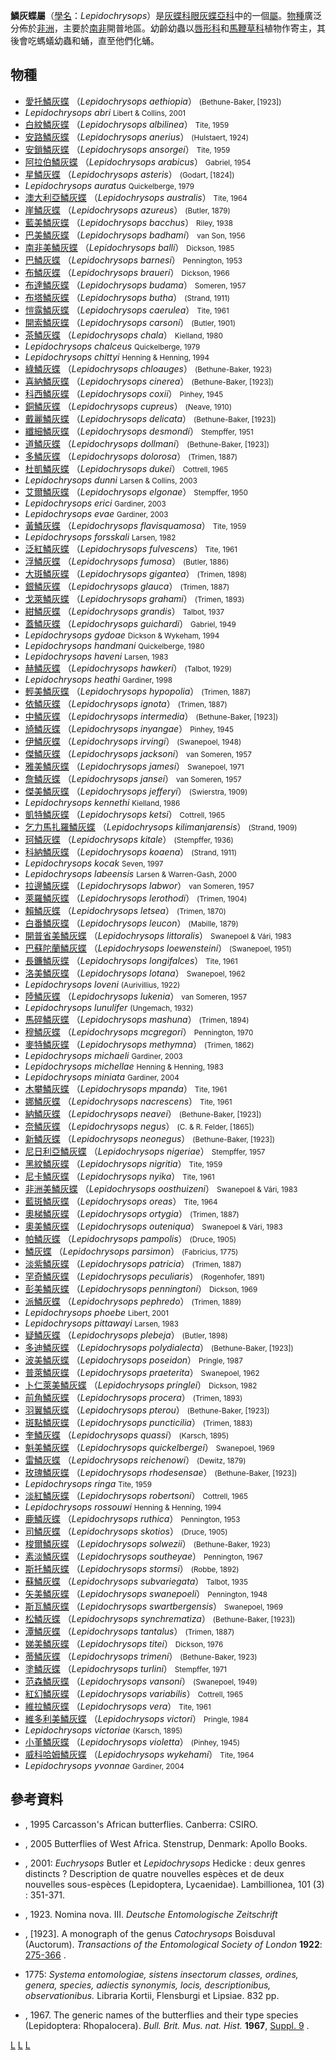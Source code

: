 {{NoteTA
|G1=Butterfly
}}
{{Automatic taxobox
| taxon = Lepidochrysops
| authority = Hedicke, 1923
| image = Lepidochrysops negus.JPG
| image_caption = 奈鱗灰蝶
| type_species = [[鱗灰蝶|鱗灰蝶]]<br />''Papilio parsimon''
| type_species_authority = Fabricius, 1775
| subdivision_ranks = [[物種|物種]]
| subdivision = 有138種，詳見正文。
}}

'''鱗灰蝶屬'''（[[學名|學名]]：''Lepidochrysops''）是[[灰蝶科|灰蝶科]][[眼灰蝶亞科|眼灰蝶亞科]]中的一個[[屬|屬]]。[[物種|物種]]廣泛分佈於[[非洲|非洲]]，主要於[[南非|南非]]開普地區。幼齡幼蟲以[[唇形科|唇形科]]和[[馬鞭草科|馬鞭草科]]植物作寄主，其後會吃螞蟻幼蟲和蛹，直至他們化蛹。

== 物種 ==
* [[愛托鱗灰蝶|愛托鱗灰蝶]] （''Lepidochrysops aethiopia''） <small>(Bethune-Baker, [1923])</small>
* ''Lepidochrysops abri'' <small>Libert & Collins, 2001</small>
* [[白紋鱗灰蝶|白紋鱗灰蝶]] （''Lepidochrysops albilinea''） <small>Tite, 1959</small>
* [[安路鱗灰蝶|安路鱗灰蝶]] （''Lepidochrysops anerius''） <small>(Hulstaert, 1924)</small>
* [[安鎖鱗灰蝶|安鎖鱗灰蝶]] （''Lepidochrysops ansorgei''） <small>Tite, 1959</small>
* [[阿拉伯鱗灰蝶|阿拉伯鱗灰蝶]] （''Lepidochrysops arabicus''） <small>Gabriel, 1954</small>
* [[星鱗灰蝶|星鱗灰蝶]] （''Lepidochrysops asteris''） <small>(Godart, [1824])</small>
* ''Lepidochrysops auratus'' <small>Quickelberge, 1979</small>
* [[澳大利亞鱗灰蝶|澳大利亞鱗灰蝶]] （''Lepidochrysops australis''） <small>Tite, 1964</small>
* [[崖鱗灰蝶|崖鱗灰蝶]] （''Lepidochrysops azureus''） <small>(Butler, 1879)</small>
* [[藍美鱗灰蝶|藍美鱗灰蝶]] （''Lepidochrysops bacchus''） <small>Riley, 1938</small>
* [[巴美鱗灰蝶|巴美鱗灰蝶]] （''Lepidochrysops badhami''） <small>van Son, 1956</small>
* [[南非美鱗灰蝶|南非美鱗灰蝶]] （''Lepidochrysops balli''） <small>Dickson, 1985</small>
* [[巴鱗灰蝶|巴鱗灰蝶]] （''Lepidochrysops barnesi''） <small>Pennington, 1953</small>
* [[布鱗灰蝶|布鱗灰蝶]] （''Lepidochrysops braueri''） <small>Dickson, 1966</small>
* [[布達鱗灰蝶|布達鱗灰蝶]] （''Lepidochrysops budama''） <small>Someren, 1957</small>
* [[布塔鱗灰蝶|布塔鱗灰蝶]] （''Lepidochrysops butha''） <small>(Strand, 1911)</small>
* [[愷露鱗灰蝶|愷露鱗灰蝶]] （''Lepidochrysops caerulea''） <small>Tite, 1961</small>
* [[開索鱗灰蝶|開索鱗灰蝶]] （''Lepidochrysops carsoni''） <small>(Butler, 1901)</small>
* [[茶鱗灰蝶|茶鱗灰蝶]] （''Lepidochrysops chala''） <small>Kielland, 1980</small>
* ''Lepidochrysops chalceus'' <small>Quickelberge, 1979</small>
* ''Lepidochrysops chittyi'' <small>Henning & Henning, 1994</small>
* [[綠鱗灰蝶|綠鱗灰蝶]] （''Lepidochrysops chloauges''） <small>(Bethune-Baker, 1923)</small>
* [[喜納鱗灰蝶|喜納鱗灰蝶]] （''Lepidochrysops cinerea''） <small>(Bethune-Baker, [1923])</small>
* [[科西鱗灰蝶|科西鱗灰蝶]] （''Lepidochrysops coxii''） <small>Pinhey, 1945</small>
* [[銅鱗灰蝶|銅鱗灰蝶]] （''Lepidochrysops cupreus''） <small>(Neave, 1910)</small>
* [[戴麗鱗灰蝶|戴麗鱗灰蝶]] （''Lepidochrysops delicata''） <small>(Bethune-Baker, [1923])</small>
* [[纖細鱗灰蝶|纖細鱗灰蝶]] （''Lepidochrysops desmondi''） <small>Stempffer, 1951</small>
* [[道鱗灰蝶|道鱗灰蝶]] （''Lepidochrysops dollmani''） <small>(Bethune-Baker, [1923])</small>
* [[多鱗灰蝶|多鱗灰蝶]] （''Lepidochrysops dolorosa''） <small>(Trimen, 1887)</small>
* [[杜凱鱗灰蝶|杜凱鱗灰蝶]] （''Lepidochrysops dukei''） <small>Cottrell, 1965</small>
* ''Lepidochrysops dunni'' <small>Larsen & Collins, 2003</small>
* [[艾爾鱗灰蝶|艾爾鱗灰蝶]] （''Lepidochrysops elgonae''） <small>Stempffer, 1950</small>
* ''Lepidochrysops erici'' <small>Gardiner, 2003</small>
* ''Lepidochrysops evae'' <small>Gardiner, 2003</small>
* [[黃鱗灰蝶|黃鱗灰蝶]] （''Lepidochrysops flavisquamosa''） <small>Tite, 1959</small>
* ''Lepidochrysops forsskali'' <small>Larsen, 1982</small>
* [[泛紅鱗灰蝶|泛紅鱗灰蝶]] （''Lepidochrysops fulvescens''） <small>Tite, 1961</small>
* [[浮鱗灰蝶|浮鱗灰蝶]] （''Lepidochrysops fumosa''） <small>(Butler, 1886)</small>
* [[大斑鱗灰蝶|大斑鱗灰蝶]] （''Lepidochrysops gigantea''） <small>(Trimen, 1898)</small>
* [[銀鱗灰蝶|銀鱗灰蝶]] （''Lepidochrysops glauca''） <small>(Trimen, 1887)</small>
* [[戈萊鱗灰蝶|戈萊鱗灰蝶]] （''Lepidochrysops grahami''） <small>(Trimen, 1893)</small>
* [[紺鱗灰蝶|紺鱗灰蝶]] （''Lepidochrysops grandis''） <small>Talbot, 1937</small>
* [[蓋鱗灰蝶|蓋鱗灰蝶]] （''Lepidochrysops guichardi''） <small>Gabriel, 1949</small>
* ''Lepidochrysops gydoae'' <small>Dickson & Wykeham, 1994</small>
* ''Lepidochrysops handmani'' <small>Quickelberge, 1980</small>
* ''Lepidochrysops haveni'' <small>Larsen, 1983</small>
* [[赫鱗灰蝶|赫鱗灰蝶]] （''Lepidochrysops hawkeri''） <small>(Talbot, 1929)</small>
* ''Lepidochrysops heathi'' <small>Gardiner, 1998</small>
* [[輕美鱗灰蝶|輕美鱗灰蝶]] （''Lepidochrysops hypopolia''） <small>(Trimen, 1887)</small>
* [[依鱗灰蝶|依鱗灰蝶]] （''Lepidochrysops ignota''） <small>(Trimen, 1887)</small>
* [[中鱗灰蝶|中鱗灰蝶]] （''Lepidochrysops intermedia''） <small>(Bethune-Baker, [1923])</small>
* [[旑鱗灰蝶|旑鱗灰蝶]] （''Lepidochrysops inyangae''） <small>Pinhey, 1945</small>
* [[伊鱗灰蝶|伊鱗灰蝶]] （''Lepidochrysops irvingi''） <small>(Swanepoel, 1948)</small>
* [[傑鱗灰蝶|傑鱗灰蝶]] （''Lepidochrysops jacksoni''） <small>van Someren, 1957</small>
* [[雅美鱗灰蝶|雅美鱗灰蝶]] （''Lepidochrysops jamesi''） <small>Swanepoel, 1971</small>
* [[詹鱗灰蝶|詹鱗灰蝶]] （''Lepidochrysops jansei''） <small>van Someren, 1957</small>
* [[傑美鱗灰蝶|傑美鱗灰蝶]] （''Lepidochrysops jefferyi''） <small>(Swierstra, 1909)</small>
* ''Lepidochrysops kennethi'' <small>Kielland, 1986</small>
* [[凱特鱗灰蝶|凱特鱗灰蝶]] （''Lepidochrysops ketsi''） <small>Cottrell, 1965</small>
* [[乞力馬扎羅鱗灰蝶|乞力馬扎羅鱗灰蝶]] （''Lepidochrysops kilimanjarensis''） <small>(Strand, 1909)</small>
* [[珂鱗灰蝶|珂鱗灰蝶]] （''Lepidochrysops kitale''） <small>(Stempffer, 1936)</small>
* [[科納鱗灰蝶|科納鱗灰蝶]] （''Lepidochrysops koaena''） <small>(Strand, 1911)</small>
* ''Lepidochrysops kocak'' <small>Seven, 1997</small>
* ''Lepidochrysops labeensis'' <small>Larsen & Warren-Gash, 2000</small>
* [[拉邊鱗灰蝶|拉邊鱗灰蝶]] （''Lepidochrysops labwor''） <small>van Someren, 1957</small>
* [[萊羅鱗灰蝶|萊羅鱗灰蝶]] （''Lepidochrysops lerothodi''） <small>(Trimen, 1904)</small>
* [[賴鱗灰蝶|賴鱗灰蝶]] （''Lepidochrysops letsea''） <small>(Trimen, 1870)</small>
* [[白番鱗灰蝶|白番鱗灰蝶]] （''Lepidochrysops leucon''） <small>(Mabille, 1879)</small>
* [[開普省美鱗灰蝶|開普省美鱗灰蝶]] （''Lepidochrysops littoralis''） <small>Swanepoel & Vári, 1983</small>
* [[巴蘇陀蘭鱗灰蝶|巴蘇陀蘭鱗灰蝶]] （''Lepidochrysops loewensteini''） <small>(Swanepoel, 1951)</small>
* [[長鐮鱗灰蝶|長鐮鱗灰蝶]] （''Lepidochrysops longifalces''） <small>Tite, 1961</small>
* [[洛美鱗灰蝶|洛美鱗灰蝶]] （''Lepidochrysops lotana''） <small>Swanepoel, 1962</small>
* ''Lepidochrysops loveni'' <small>(Aurivillius, 1922)</small>
* [[陸鱗灰蝶|陸鱗灰蝶]] （''Lepidochrysops lukenia''） <small>van Someren, 1957</small>
* ''Lepidochrysops lunulifer'' <small>(Ungemach, 1932)</small>
* [[馬碎鱗灰蝶|馬碎鱗灰蝶]] （''Lepidochrysops mashuna''） <small>(Trimen, 1894)</small>
* [[穆鱗灰蝶|穆鱗灰蝶]] （''Lepidochrysops mcgregori''） <small>Pennington, 1970</small>
* [[麥特鱗灰蝶|麥特鱗灰蝶]] （''Lepidochrysops methymna''） <small>(Trimen, 1862)</small>
* ''Lepidochrysops michaeli'' <small>Gardiner, 2003</small>
* ''Lepidochrysops michellae'' <small>Henning & Henning, 1983</small>
* ''Lepidochrysops miniata'' <small>Gardiner, 2004</small>
* [[木攀鱗灰蝶|木攀鱗灰蝶]] （''Lepidochrysops mpanda''） <small>Tite, 1961</small>
* [[娜鱗灰蝶|娜鱗灰蝶]] （''Lepidochrysops nacrescens''） <small>Tite, 1961</small>
* [[納鱗灰蝶|納鱗灰蝶]] （''Lepidochrysops neavei''） <small>(Bethune-Baker, [1923])</small>
* [[奈鱗灰蝶|奈鱗灰蝶]] （''Lepidochrysops negus''） <small>(C. & R. Felder, [1865])</small>
* [[新鱗灰蝶|新鱗灰蝶]] （''Lepidochrysops neonegus''） <small>(Bethune-Baker, [1923])</small>
* [[尼日利亞鱗灰蝶|尼日利亞鱗灰蝶]] （''Lepidochrysops nigeriae''） <small>Stempffer, 1957</small>
* [[黑紋鱗灰蝶|黑紋鱗灰蝶]] （''Lepidochrysops nigritia''） <small>Tite, 1959</small>
* [[尼卡鱗灰蝶|尼卡鱗灰蝶]] （''Lepidochrysops nyika''） <small>Tite, 1961</small>
* [[非洲美鱗灰蝶|非洲美鱗灰蝶]] （''Lepidochrysops oosthuizeni''） <small>Swanepoel & Vári, 1983</small>
* [[藍斑鱗灰蝶|藍斑鱗灰蝶]] （''Lepidochrysops oreas''） <small>Tite, 1964</small>
* [[奧梯鱗灰蝶|奧梯鱗灰蝶]] （''Lepidochrysops ortygia''） <small>(Trimen, 1887)</small>
* [[奧美鱗灰蝶|奧美鱗灰蝶]] （''Lepidochrysops outeniqua''） <small>Swanepoel & Vári, 1983</small>
* [[帕鱗灰蝶|帕鱗灰蝶]] （''Lepidochrysops pampolis''） <small>(Druce, 1905)</small>
* [[鱗灰蝶|鱗灰蝶]] （''Lepidochrysops parsimon''） <small>(Fabricius, 1775)</small>
* [[淡紫鱗灰蝶|淡紫鱗灰蝶]] （''Lepidochrysops patricia''） <small>(Trimen, 1887)</small>
* [[罕奇鱗灰蝶|罕奇鱗灰蝶]] （''Lepidochrysops peculiaris''） <small>(Rogenhofer, 1891)</small>
* [[彭美鱗灰蝶|彭美鱗灰蝶]] （''Lepidochrysops penningtoni''） <small>Dickson, 1969</small>
* [[派鱗灰蝶|派鱗灰蝶]] （''Lepidochrysops pephredo''） <small>(Trimen, 1889)</small>
* ''Lepidochrysops phoebe'' <small>Libert, 2001</small>
* ''Lepidochrysops pittawayi'' <small>Larsen, 1983</small>
* [[疑鱗灰蝶|疑鱗灰蝶]] （''Lepidochrysops plebeja''） <small>(Butler, 1898)</small>
* [[多迪鱗灰蝶|多迪鱗灰蝶]] （''Lepidochrysops polydialecta''） <small>(Bethune-Baker, [1923])</small>
* [[波美鱗灰蝶|波美鱗灰蝶]] （''Lepidochrysops poseidon''） <small>Pringle, 1987</small>
* [[普萊鱗灰蝶|普萊鱗灰蝶]] （''Lepidochrysops praeterita''） <small>Swanepoel, 1962</small>
* [[卜仁萊美鱗灰蝶|卜仁萊美鱗灰蝶]] （''Lepidochrysops pringlei''） <small>Dickson, 1982</small>
* [[前角鱗灰蝶|前角鱗灰蝶]] （''Lepidochrysops procera''） <small>(Trimen, 1893)</small>
* [[羽翼鱗灰蝶|羽翼鱗灰蝶]] （''Lepidochrysops pterou''） <small>(Bethune-Baker, [1923])</small>
* [[斑點鱗灰蝶|斑點鱗灰蝶]] （''Lepidochrysops puncticilia''） <small>(Trimen, 1883)</small>
* [[奎鱗灰蝶|奎鱗灰蝶]] （''Lepidochrysops quassi''） <small>(Karsch, 1895)</small>
* [[魁美鱗灰蝶|魁美鱗灰蝶]] （''Lepidochrysops quickelbergei''） <small>Swanepoel, 1969</small>
* [[雷鱗灰蝶|雷鱗灰蝶]] （''Lepidochrysops reichenowi''） <small>(Dewitz, 1879)</small>
* [[玫瑰鱗灰蝶|玫瑰鱗灰蝶]] （''Lepidochrysops rhodesensae''） <small>(Bethune-Baker, [1923])</small>
* ''Lepidochrysops ringa'' <small>Tite, 1959</small>
* [[淡紅鱗灰蝶|淡紅鱗灰蝶]] （''Lepidochrysops robertsoni''） <small>Cottrell, 1965</small>
* ''Lepidochrysops rossouwi'' <small>Henning & Henning, 1994</small>
* [[鹿鱗灰蝶|鹿鱗灰蝶]] （''Lepidochrysops ruthica''） <small>Pennington, 1953</small>
* [[司鱗灰蝶|司鱗灰蝶]] （''Lepidochrysops skotios''） <small>(Druce, 1905)</small>
* [[梭爾鱗灰蝶|梭爾鱗灰蝶]] （''Lepidochrysops solwezii''） <small>(Bethune-Baker, 1923)</small>
* [[素淡鱗灰蝶|素淡鱗灰蝶]] （''Lepidochrysops southeyae''） <small>Pennington, 1967</small>
* [[斯托鱗灰蝶|斯托鱗灰蝶]] （''Lepidochrysops stormsi''） <small>(Robbe, 1892)</small>
* [[蘇鱗灰蝶|蘇鱗灰蝶]] （''Lepidochrysops subvariegata''） <small>Talbot, 1935</small>
* [[矢美鱗灰蝶|矢美鱗灰蝶]] （''Lepidochrysops swanepoeli''） <small>Pennington, 1948</small>
* [[斯瓦鱗灰蝶|斯瓦鱗灰蝶]] （''Lepidochrysops swartbergensis''） <small>Swanepoel, 1969</small>
* [[松鱗灰蝶|松鱗灰蝶]] （''Lepidochrysops synchrematiza''） <small>(Bethune-Baker, [1923])</small>
* [[潭鱗灰蝶|潭鱗灰蝶]] （''Lepidochrysops tantalus''） <small>(Trimen, 1887)</small>
* [[娣美鱗灰蝶|娣美鱗灰蝶]] （''Lepidochrysops titei''） <small>Dickson, 1976</small>
* [[蒂鱗灰蝶|蒂鱗灰蝶]] （''Lepidochrysops trimeni''） <small>(Bethune-Baker, 1923)</small>
* [[塗鱗灰蝶|塗鱗灰蝶]] （''Lepidochrysops turlini''） <small>Stempffer, 1971</small>
* [[范森鱗灰蝶|范森鱗灰蝶]] （''Lepidochrysops vansoni''） <small>(Swanepoel, 1949)</small>
* [[紅幻鱗灰蝶|紅幻鱗灰蝶]] （''Lepidochrysops variabilis''） <small>Cottrell, 1965</small>
* [[維拉鱗灰蝶|維拉鱗灰蝶]] （''Lepidochrysops vera''） <small>Tite, 1961</small>
* [[維多利美鱗灰蝶|維多利美鱗灰蝶]] （''Lepidochrysops victori''） <small>Pringle, 1984</small>
* ''Lepidochrysops victoriae'' <small>(Karsch, 1895)</small>
* [[小堇鱗灰蝶|小堇鱗灰蝶]] （''Lepidochrysops violetta''） <small>(Pinhey, 1945)</small>
* [[威科哈姆鱗灰蝶|威科哈姆鱗灰蝶]] （''Lepidochrysops wykehami''） <small>Tite, 1964</small>
* ''Lepidochrysops yvonnae'' <small>Gardiner, 2004</small>

== 參考資料 ==
<references/>
* {{aut| Ackery, P. R., Smith, C. R. & Vane-Wright, R. I. (ed.)}}, 1995 Carcasson's African butterflies. Canberra: CSIRO.
* {{aut| Larsen, T. B.}}, 2005 Butterflies of West Africa. Stenstrup, Denmark: Apollo Books.
* {{aut|Libert, M.}}, 2001: ''Euchrysops'' Butler et ''Lepidochrysops'' Hedicke : deux genres distincts ? Description de quatre nouvelles espèces et de deux nouvelles sous-espèces (Lepidoptera, Lycaenidae). Lambillionea, 101 (3) : 351-371.
* {{aut| Hedicke, H.}}, 1923.  Nomina nova.  III.  ''Deutsche Entomologische Zeitschrift''
* {{aut|Bethune-Baker, G. T.}}, [1923].  A monograph of the genus ''Catochrysops'' Boisduval (Auctorum).  ''Transactions of the Entomological Society of London'' '''1922''': [http://www.biodiversitylibrary.org/item/51053#page/377/mode/1up 275-366] {{Wayback|url=http://www.biodiversitylibrary.org/item/51053#page/377/mode/1up |date=20210227021119 }}.
* {{aut|Fabricius, J.C.}} 1775: ''Systema entomologiae, sistens insectorum classes, ordines, genera, species, adiectis synonymis, locis, descriptionibus, observationibus.'' Libraria Kortii, Flensburgi et Lipsiae. 832 pp. {{doi|10.5962/bhl.title.36510}}
* {{aut|Hemming, A. F.}}, 1967. The generic names of the butterflies and their type species (Lepidoptera: Rhopalocera). ''Bull. Brit. Mus. nat. Hist.'' '''1967''', [http://www.biodiversitylibrary.org/page/40874378#page/5/mode/1up Suppl. 9] {{Wayback|url=http://www.biodiversitylibrary.org/page/40874378#page/5/mode/1up |date=20160416110449 }}.

{{Commons category|Lepidochrysops}}
{{Taxonbar}}
[[Category:鱗灰蝶屬|L]]
[[Category:眼灰蝶族|L]]
[[Category:1923年描述的分类群|L]]